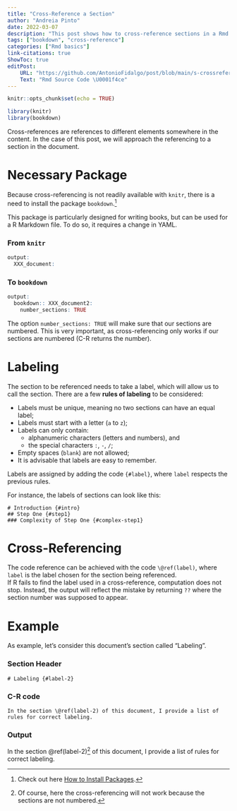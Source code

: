 ```yaml
---
title: "Cross-Reference a Section"
author: "Andreia Pinto"
date: 2022-03-07
description: "This post shows how to cross-reference sections in a Rmd file."
tags: ["bookdown", "cross-reference"]
categories: ["Rmd basics"]
link-citations: true
ShowToc: true
editPost:
    URL: "https://github.com/AntonioFidalgo/post/blob/main/s-crossreferencesection/index.Rmd"
    Text: "Rmd Source Code \U0001f4ce"
---
```


```r
knitr::opts_chunk$set(echo = TRUE)

library(knitr)
library(bookdown)
```

Cross-references are references to different elements somewhere in the content. In the case of this post, we will approach the referencing to a section in the document.  

# Necessary Package {.tabset}

Because cross-referencing is not readily available with `knitr`, there is a need to install the package `bookdown`.^[Check out here [How to Install Packages](https://antoniofidalgo.page/discoveR/setup.html#Install_Packages).]  

This package is particularly designed for writing books, but can be used for a R Markdown file. To do so, it requires a change in YAML.  

### From `knitr`

```r
output:
  XXX_document:
```

### To `bookdown` 

```r
output:
  bookdown:: XXX_document2:
    number_sections: TRUE
```

The option `number_sections: TRUE` will make sure that our sections are numbered. This is very important, as cross-referencing only works if our sections are numbered (C-R returns the number).

# Labeling {#label-2}

The section to be referenced needs to take a label, which will allow us to call the section. There are a few **rules of labeling** to be considered:  

* Labels must be unique, meaning no two sections can have an equal label;  
* Labels must start with a letter (`a` to `z`);  
* Labels can only contain:  
  * alphanumeric characters (letters and numbers), and  
  * the special characters `:`, `-`, `/`;  
* Empty spaces (`blank`) are not allowed;  
* It is advisable that labels are easy to remember.  

Labels are assigned by adding the code `{#label}`, where `label` respects the previous rules.   

For instance, the labels of sections can look like this:   

`# Introduction {#intro}`  
`## Step One {#step1}`  
`### Complexity of Step One {#complex-step1}`  

# Cross-Referencing

The code reference can be achieved with the code `\@ref(label)`, where `label` is the label chosen for the section being referenced.  
If R fails to find the label used in a cross-reference, computation does not stop. Instead, the output will reflect the mistake by returning `??` where the section number was supposed to appear.  

# Example 

As example, let's consider this document's section called "Labeling".  

### Section Header

`# Labeling {#label-2}`

### C-R code

`In the section \@ref(label-2) of this document, I provide a list of rules for correct labeling.`

### Output

In the section \@ref(label-2)^[Of course, here the cross-referencing will not work because the sections are not numbered.] of this document, I provide a list of rules for correct labeling.

